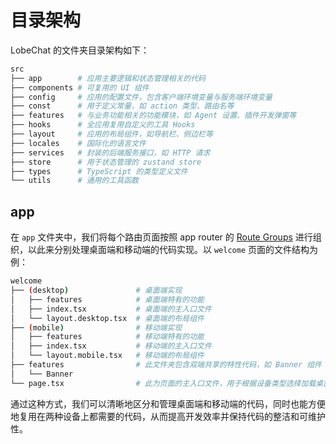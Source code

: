 # 目录架构

LobeChat 的文件夹目录架构如下：

```bash
src
├── app        # 应用主要逻辑和状态管理相关的代码
├── components # 可复用的 UI 组件
├── config     # 应用的配置文件，包含客户端环境变量与服务端环境变量
├── const      # 用于定义常量，如 action 类型、路由名等
├── features   # 与业务功能相关的功能模块，如 Agent 设置、插件开发弹窗等
├── hooks      # 全应用复用自定义的工具 Hooks
├── layout     # 应用的布局组件，如导航栏、侧边栏等
├── locales    # 国际化的语言文件
├── services   # 封装的后端服务接口，如 HTTP 请求
├── store      # 用于状态管理的 zustand store
├── types      # TypeScript 的类型定义文件
└── utils      # 通用的工具函数
```

## app

在 `app` 文件夹中，我们将每个路由页面按照 app router 的 [Route Groups](https://nextjs.org/docs/app/building-your-application/routing/route-groups) 进行组织，以此来分别处理桌面端和移动端的代码实现。以 `welcome` 页面的文件结构为例：

```bash
welcome
├── (desktop)               # 桌面端实现
│   ├── features            # 桌面端特有的功能
│   ├── index.tsx           # 桌面端的主入口文件
│   └── layout.desktop.tsx  # 桌面端的布局组件
├── (mobile)                # 移动端实现
│   ├── features            # 移动端特有的功能
│   ├── index.tsx           # 移动端的主入口文件
│   └── layout.mobile.tsx   # 移动端的布局组件
├── features                # 此文件夹包含双端共享的特性代码，如 Banner 组件
│   └── Banner
└── page.tsx                # 此为页面的主入口文件，用于根据设备类型选择加载桌面端或移动端的代码
```

通过这种方式，我们可以清晰地区分和管理桌面端和移动端的代码，同时也能方便地复用在两种设备上都需要的代码，从而提高开发效率并保持代码的整洁和可维护性。
